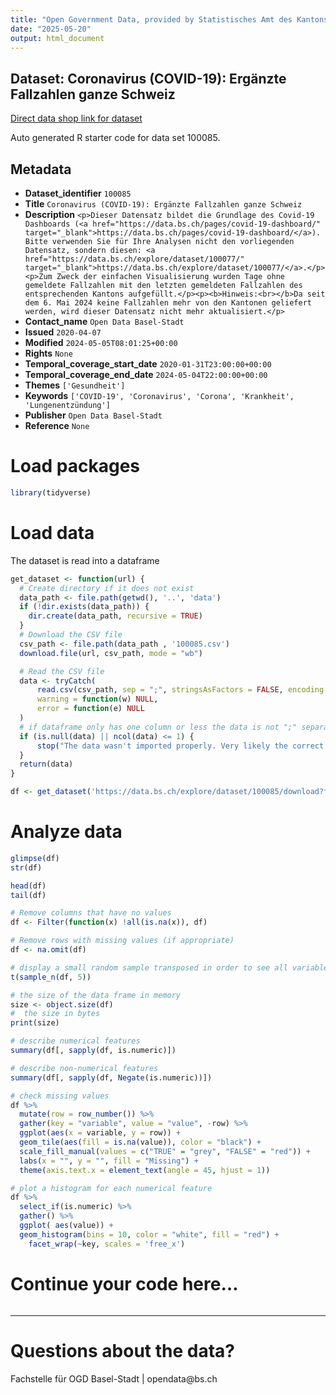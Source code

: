 ```yaml
---
title: "Open Government Data, provided by Statistisches Amt des Kantons Basel-Stadt - Fachstelle OGD"
date: "2025-05-20"
output: html_document
---
```


## Dataset: Coronavirus (COVID-19): Ergänzte Fallzahlen ganze Schweiz

[Direct data shop link for dataset](https://data.bs.ch/explore/dataset/100085)

Auto generated R starter code for data set 100085.

## Metadata

- **Dataset_identifier** `100085`
- **Title** `Coronavirus (COVID-19): Ergänzte Fallzahlen ganze Schweiz`
- **Description** `<p>Dieser Datensatz bildet die Grundlage des Covid-19 Dashboards (<a href="https://data.bs.ch/pages/covid-19-dashboard/" target="_blank">https://data.bs.ch/pages/covid-19-dashboard/</a>). Bitte verwenden Sie für Ihre Analysen nicht den vorliegenden Datensatz, sondern diesen: <a href="https://data.bs.ch/explore/dataset/100077/" target="_blank">https://data.bs.ch/explore/dataset/100077/</a>.</p>
<p>Zum Zweck der einfachen Visualisierung wurden Tage ohne gemeldete Fallzahlen mit den letzten gemeldeten Fallzahlen des entsprechenden Kantons aufgefüllt.</p><p><b>Hinweis:<br></b>Da seit dem 6. Mai 2024 keine Fallzahlen mehr von den Kantonen geliefert werden, wird dieser Datensatz nicht mehr aktualisiert.</p>`
- **Contact_name** `Open Data Basel-Stadt`
- **Issued** `2020-04-07`
- **Modified** `2024-05-05T08:01:25+00:00`
- **Rights** `None`
- **Temporal_coverage_start_date** `2020-01-31T23:00:00+00:00`
- **Temporal_coverage_end_date** `2024-05-04T22:00:00+00:00`
- **Themes** `['Gesundheit']`
- **Keywords** `['COVID-19', 'Coronavirus', 'Corona', 'Krankheit', 'Lungenentzündung']`
- **Publisher** `Open Data Basel-Stadt`
- **Reference** `None`


# Load packages

```r

library(tidyverse)
```

# Load data

The dataset is read into a dataframe

```r
get_dataset <- function(url) {
  # Create directory if it does not exist
  data_path <- file.path(getwd(), '..', 'data')
  if (!dir.exists(data_path)) {
    dir.create(data_path, recursive = TRUE)
  }
  # Download the CSV file
  csv_path <- file.path(data_path , '100085.csv')
  download.file(url, csv_path, mode = "wb")

  # Read the CSV file
  data <- tryCatch(
      read.csv(csv_path, sep = ";", stringsAsFactors = FALSE, encoding = "UTF-8"),
      warning = function(w) NULL,
      error = function(e) NULL
  )
  # if dataframe only has one column or less the data is not ";" separated
  if (is.null(data) || ncol(data) <= 1) {
      stop("The data wasn't imported properly. Very likely the correct separator couldn't be found.\nPlease check the dataset manually and adjust the code.")
  }
  return(data)
}
```

```r

df <- get_dataset('https://data.bs.ch/explore/dataset/100085/download?format=csv&timezone=Europe%2FZurich')

```

# Analyze data

```r

glimpse(df)
str(df)

head(df)
tail(df)

```

```r
# Remove columns that have no values
df <- Filter(function(x) !all(is.na(x)), df)

# Remove rows with missing values (if appropriate)
df <- na.omit(df)
```

```r
# display a small random sample transposed in order to see all variables
t(sample_n(df, 5))
```

```r
# the size of the data frame in memory
size <- object.size(df)
#  the size in bytes
print(size)
```

```r
# describe numerical features
summary(df[, sapply(df, is.numeric)])
```

```r
# describe non-numerical features
summary(df[, sapply(df, Negate(is.numeric))])
```

```r
# check missing values
df %>%
  mutate(row = row_number()) %>%
  gather(key = "variable", value = "value", -row) %>%
  ggplot(aes(x = variable, y = row)) +
  geom_tile(aes(fill = is.na(value)), color = "black") +
  scale_fill_manual(values = c("TRUE" = "grey", "FALSE" = "red")) +
  labs(x = "", y = "", fill = "Missing") +
  theme(axis.text.x = element_text(angle = 45, hjust = 1))
```

```r
# plot a histogram for each numerical feature
df %>%
  select_if(is.numeric) %>%
  gather() %>%
  ggplot( aes(value)) +
  geom_histogram(bins = 10, color = "white", fill = "red") +
    facet_wrap(~key, scales = 'free_x')
```

# Continue your code here...

```r

```
------------------------------------------------------------------------

# Questions about the data?

Fachstelle für OGD Basel-Stadt | opendata@bs.ch
